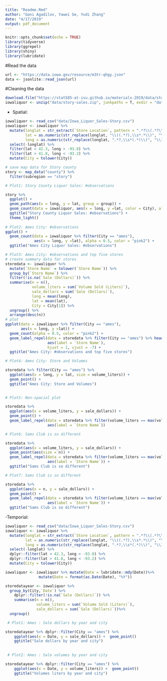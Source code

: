 ```yaml
---
title: "Readme.Rmd"
author: "Gani Agadilov, Yawei Ge, Yudi Zhang"
date: "4/17/2019"
output: pdf_document
---
```


```r
knitr::opts_chunk$set(echo = TRUE)
library(tidyverse)
library(ggrepel)
library(shiny)
library(lubridate)
```

#Read the data
```r
url <- "https://data.iowa.gov/resource/m3tr-qhgy.json"
data <- jsonlite::read_json(url)
```

#Cleaning the data

```r
download.file("https://stat585-at-isu.github.io/materials-2019/data/story-sales.zip", "data/story-sales.zip")
iowaliquor <- unzip("data/story-sales.zip", junkpaths = T, exdir = "data")
```


- Spatial:
```r
iowaliquor <- read_csv("data/Iowa_Liquor_Sales-Story.csv")
iowaliquor <- iowaliquor %>% 
  mutate(longlat = str_extract(`Store Location`, pattern = ".*?\\(.*?\\)"),
         lat = as.numeric(str_replace(longlat, "\\((.*?),\\s*.*\\)", "\\1")),
         long = as.numeric(str_replace(longlat, ".*?,\\s*(.*)\\)", "\\1"))) %>%
  select(-longlat) %>%
  filter(lat < 42.3, long > -93.8) %>%
  filter(lat > 41.8, long < -93.2) %>%
  mutate(City = tolower(City))

# save map data for Story county
story <- map_data("county") %>%
  filter(subregion == "story")

# Plot1: Story County Liquor Sales: #observations

story %>%
  ggplot() + 
  geom_path(aes(x = long, y = lat, group = group)) + 
  geom_count(data = iowaliquor, aes(x = long, y =lat, color = City), alpha = 0.5) +
  ggtitle("Story County Liquor Sales: #observations") + 
  theme_light()
  
# Plot2: Ames City: #observations
ggplot() +
  geom_count(data = iowaliquor %>% filter(City == "ames"), 
             aes(x = long, y =lat), alpha = 0.5, color = "pink2") +
  ggtitle("Ames City Liquor Sales: #observations")

# Plot3: Ames City: #observations and top five stores
# create summary data for stores
storedata <- iowaliquor %>%
  mutate(`Store Name` = tolower(`Store Name`)) %>%
  group_by(`Store Name`) %>%
  filter(!is.na(`Sale (Dollars)`)) %>%
  summarise(n = n(), 
            volume_liters = sum(`Volume Sold (Liters)`),
            sale_dollars = sum(`Sale (Dollars)`), 
            long = mean(long), 
            lat = mean(lat),
            City = City[1]) %>%
  ungroup() %>%
  arrange(desc(n))
# plot
ggplot(data = iowaliquor %>% filter(City == "ames"),
       aes(x = long, y =lat)) +
  geom_count(alpha = 0.5, color = "pink2") +
  geom_label_repel(data = storedata %>% filter(City == "ames") %>% head(n = 5), 
                   aes(label = `Store Name`), 
                   hjust = 1, vjust = -7) +
  ggtitle("Ames City: #observations and top five stores")

# Plot4: Ames City: Store and Volumes

storedata %>% filter(City == "ames") %>%
  ggplot(aes(x = long, y = lat, size = volume_liters)) + 
  geom_point() + 
  ggtitle("Ames City: Store and Volumes")
  

# Plot5: Non-spacial plot

storedata %>% 
  ggplot(aes(x = volume_liters, y = sale_dollars)) + 
  geom_point() + 
  geom_label_repel(data = storedata %>% filter(volume_liters == max(volume_liters)),
                   aes(label = `Store Name`))

# Plot6: Sams Club is so different

storedata %>% 
  ggplot(aes(x = volume_liters, y = sale_dollars)) + 
  geom_point(aes(size = n)) + 
  geom_label_repel(data = storedata %>% filter(volume_liters == max(volume_liters)),
                   aes(label = `Store Name`)) + 
  ggtitle("Sams Club is so different")

# Plot7: Sams Club is so different

storedata %>% 
  ggplot(aes(x = n, y = sale_dollars)) + 
  geom_point() + 
  geom_label_repel(data = storedata %>% filter(volume_liters == max(volume_liters)),
                   aes(label = `Store Name`)) + 
  ggtitle("Sams Club is so different")
```
-Temporial:
```r
iowaliquor <- read_csv("data/Iowa_Liquor_Sales-Story.csv")
iowaliquor <- iowaliquor %>% 
  mutate(longlat = str_extract(`Store Location`, pattern = ".*?\\(.*?\\)"),
         lat = as.numeric(str_replace(longlat, "\\((.*?),\\s*.*\\)", "\\1")),
         long = as.numeric(str_replace(longlat, ".*?,\\s*(.*)\\)", "\\1"))) %>%
  select(-longlat) %>%
  dplyr::filter(lat < 42.3, long > -93.8) %>%
  dplyr::filter(lat > 41.8, long < -93.2) %>%
  mutate(City = tolower(City))

iowaliquor <- iowaliquor %>% mutate(Date = lubridate::mdy(Date))%>% 
               mutate(Date = format(as.Date(Date), "%Y"))

storedatayear <- iowaliquor %>%
  group_by(City,`Date`) %>% 
    dplyr::filter(!is.na(`Sale (Dollars)`)) %>%
    summarise(n = n(), 
              volume_liters = sum(`Volume Sold (Liters)`),
              sale_dollars = sum(`Sale (Dollars)`))%>%
  ungroup() 

 # Plot1: Ames : Sale dollars by year and city

storedatayear %>% dplyr::filter(City == "ames") %>%
    ggplot(aes(x = Date, y = sale_dollars)) +  geom_point()
    ggtitle("Sale dollars by year and city")
    
    
 # Plot2: Ames : Sale volumes by year and city

storedatayear %>% dplyr::filter(City == "ames") %>%
    ggplot(aes(x = Date, y = volume_liters)) +  geom_point()
    ggtitle("Volumes liters by year and city")

```


